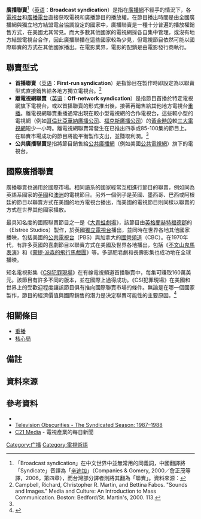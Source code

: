 '''廣播聯賣'''<ref group="註">「Broadcast syndication」在中文世界中並無常用的同義詞，中國翻譯將「Syndicate」音譯為「[[辛迪加|辛迪加]]」（Companies & Gomery, 2000／詹正茂等譯，2006，第四章），而台灣部分譯者則將其翻為「聯賣」。資料來源：{{Cite thesis |degree=新聞學系 |chapter= |title=聚合之路：從電視法案 Finsyn 看美國影視產業的發展 |url=http://nccur.lib.nccu.edu.tw/handle/140.119/62898 |author=張時健 |last= |first= |year=2009 |publisher=[[國立政治大學|國立政治大學]] |accessdate=2014-03-10 |docket= |oclc=中文 |archive-date=2021-08-15 |archive-url=https://web.archive.org/web/20210815222634/http://nccur.lib.nccu.edu.tw/handle/140.119/62898 }}</ref>（[[英语|英语]]：'''Broadcast syndication'''）是指在[[廣播網|廣播網]]不經手的情況下，各[[電視台|電視台]]和[[廣播電台|廣播電台]]直接获取電視和廣播節目的播放權。在節目播出時間是由全國廣播網與獨立地方結盟電台協調設定的國家中，廣播聯賣是一種十分普遍的播放權銷售方式，在美國尤其常見。而大多數其他國家的電視網採各自集中管理，或沒有地方結盟電視台合作，因此廣播聯播在這些國家較為少見，但電視節目依然可能以國際聯賣的方式在其他國家播出。在電影業界，電影的配銷是由電影發行商執行。

== 聯賣型式 ==
* '''首播聯賣'''（[[英语|英语]]：'''First-run syndication'''）是指節目在製作時即設定為以聯賣型式直接銷售給各地方獨立電視台。<ref name="Campbell, Richard 2000">Campbell, Richard, Christopher R. Martin, and Bettina Fabos. "Sounds and Images." Media and Culture: An Introduction to Mass Communication. Boston: Bedford/St. Martin's, 2000. 113.</ref>
* '''離電視網聯賣'''（[[英语|英语]]：'''Off-network syndication'''）是指節目首播於特定電視網旗下電視台，或以首播聯賣的形式推出後，接著再銷售給其他地方電視台[[重播|重播]]。離電視網聯賣重播通常出現在較小型電視網的合作電視台，這些較小型的電視網（例如[[哥倫比亞華納廣播公司|哥倫比亞華納廣播公司]]、[[福克斯廣播公司|福克斯廣播公司]]）的[[黃金時段|黃金時段]]較[[美國三大電視網|三大電視網]]短少一小時。離電視網聯賣常發生在已推出四季或85-100集的節目上。在聯賣市場成功的節目將能平衡製作支出，並賺取利潤。<ref name="Campbell, Richard 2000"/>
* '''公共廣播聯賣'''是指將節目銷售給[[公共廣播|公共廣播網]]（例如美國[[公共電視網|公共電視網]]）旗下的電視台。

== 國際廣播聯賣 ==
廣播聯賣也適用於國際市場。相同語系的國家經常互相進行節目的聯賣，例如同為英語系國家的[[英國|英國]]和[[澳洲|澳洲]]的電視節目。另外一個例子是英國、墨西哥、巴西或阿根廷的節目以聯賣方式在美國的地方電視台播出，而美國的電視節目則同樣以聯賣的方式在世界其他國家播放。

最具知名度的國際聯賣節目之一是《[[大青蛙劇場|大青蛙劇場]]》，該節目由[[英格蘭|英格蘭]][[赫特福德郡|赫特福德郡]]的{{link-en|艾爾斯翠工作室|Elstree Studios}}（Elstree Studios）製作，於英國[[獨立電視台|獨立電視台]]播出，並同時在世界各地其他國家播映，包括美國的[[公共電視網|公共電視台]]（PBS）與加拿大的[[加拿大國營頻道|國營頻道]]（CBC）。在1970年代，有許多英國的喜劇節目以聯賣方式在美國及世界各地播出，包括《[[不文山鬼馬表演|不文山鬼馬表演]]》和《[[蒙提·派森的飛行馬戲團|蒙提·派森的飛行馬戲團]]》等。多部肥皂劇和長壽影集也成功地在全球播映。

知名電視影集《[[CSI犯罪現場|CSI犯罪現場]]》在有線電視頻道首播聯賣中，每集可賺取160萬美元。該節目有許多不同的版本，並在國際上過得成功。《CSI犯罪現場》在美國和世界上的受歡迎程度讓該節目俱有推向國際聯賣市場的條件。無論是在哪一個國家製作，節目的經濟價值與國際銷售的潛力是決定聯賣可能性的主要原因。<ref>{{cite book |last=Lotz |first=Amanda D. |year=2007 |title=The Television Will Be Revolutionized |url=https://archive.org/details/televisionwillbe0000lotz |location=New York |publisher=New York University Press |page=[https://archive.org/details/televisionwillbe0000lotz/page/86 86] |isbn=978-0-8147-5219-7 }}</ref>

== 相關條目 ==
* [[重播|重播]]
* [[核心局|核心局]]

== 備註 ==
{{reflist|group=註}}

== 資料來源 ==
{{reflist}}

== 參考資料 ==
* {{Cite web |url=http://www.museum.tv/archives/etv/S/htmlS/syndication/syndication.htm |title=The Museum of Broadcast Communications |access-date=2014-03-11 |archive-url=https://web.archive.org/web/20091009143514/http://www.museum.tv/archives/etv/S/htmlS/syndication/syndication.htm |archive-date=2009-10-09 |dead-url= }}
* [http://www.tvobscurities.com/articles/syndicated_1987/ Television Obscurities - The Syndicated Season: 1987–1988] {{Wayback|url=http://www.tvobscurities.com/articles/syndicated_1987/ |date=20220319183603 }}
* [http://www.c21media.net/ C21 Media] {{Wayback|url=http://www.c21media.net/ |date=20191002165902 }} - 電視產業的每日新聞

[[Category:广播|Category:广播]]
[[Category:電視術語|Category:電視術語]]